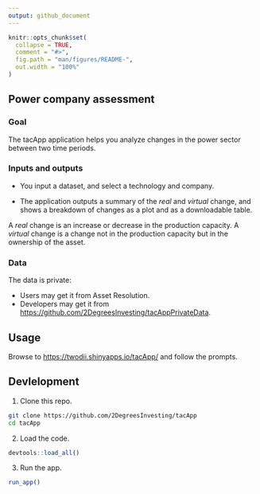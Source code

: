 ```yaml
---
output: github_document
---
```


<!-- README.md is generated from README.Rmd. Please edit that file -->

```r
knitr::opts_chunk$set(
  collapse = TRUE,
  comment = "#>",
  fig.path = "man/figures/README-",
  out.width = "100%"
)
```

## Power company assessment

<!-- badges: start -->
<!-- badges: end -->


### Goal

The tacApp application helps you analyze changes in the power sector
between two time periods.

### Inputs and outputs

* You input a dataset, and select a technology and company.

* The application outputs a summary of the _real_ and _virtual_ change, and
shows a breakdown of changes as a plot and as a downloadable table.

A _real_ change is an increase or decrease in the production capacity. A
_virtual_ change is a change not in the production capacity but in the ownership
of the asset.

### Data

The data is private:

* Users may get it from Asset Resolution.
* Developers may get it from
<https://github.com/2DegreesInvesting/tacAppPrivateData>.

## Usage

Browse to <https://twodii.shinyapps.io/tacApp/> and follow the prompts.

## Devlelopment

1. Clone this repo.

```bash
git clone https://github.com/2DegreesInvesting/tacApp
cd tacApp
```

2. Load the code.

```r
devtools::load_all()
```

3. Run the app.

```r
run_app()
```
